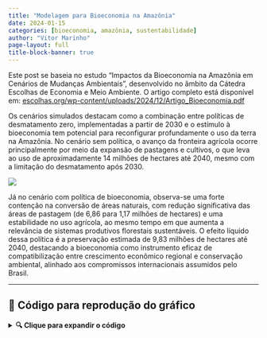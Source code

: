 ```yaml
---
title: "Modelagem para Bioeconomia na Amazônia"
date: 2024-01-15
categories: [bioeconomia, amazônia, sustentabilidade]
author: "Vitor Marinho"
page-layout: full
title-block-banner: true
---
```


Este post se baseia no estudo “Impactos da Bioeconomia na Amazônia em Cenários de Mudanças Ambientais”, desenvolvido no âmbito da Cátedra Escolhas de Economia e Meio Ambiente. O artigo completo está disponível em: [escolhas.org/wp-content/uploads/2024/12/Artigo_Bioeconomia.pdf](Artigo%20Bioeconomia)

Os cenários simulados destacam como a combinação entre políticas de desmatamento zero, implementadas a partir de 2030 e o estímulo à bioeconomia tem potencial para reconfigurar profundamente o uso da terra na Amazônia. No cenário sem política, o avanço da fronteira agrícola ocorre principalmente por meio da expansão de pastagens e cultivos, o que leva ao uso de aproximadamente 14 milhões de hectares até 2040, mesmo com a limitação do desmatamento após 2030.

![](/posts/images/uso_terra.png)

Já no cenário com política de bioeconomia, observa-se uma forte contenção na conversão de áreas naturais, com redução significativa das áreas de pastagem (de 6,86 para 1,17 milhões de hectares) e uma estabilidade no uso agrícola, ao mesmo tempo em que aumenta a relevância de sistemas produtivos florestais sustentáveis. O efeito líquido dessa política é a preservação estimada de 9,83 milhões de hectares até 2040, destacando a bioeconomia como instrumento eficaz de compatibilização entre crescimento econômico regional e conservação ambiental, alinhado aos compromissos internacionais assumidos pelo Brasil.

------------------------------------------------------------------------

## 📜 Código para reprodução do gráfico

<details>

<summary><strong>🔍 Clique para expandir o código</strong></summary>

``` python
import matplotlib.pyplot as plt
import pandas as pd

# Dados para o cenário Sem Política
data_b = {
    "Year": [2025, 2030, 2035, 2040],
    "Cultivo": [0.73, 2.16, 3.88, 5.83],
    "Pastagem": [1.33, 2.83, 4.69, 6.86],
    "Floresta Plantada": [0.28, 0.72, 1.27, 1.91]
}

# Dados para o cenário Com Política de Bioeconomia
data_p = {
    "Year": [2025, 2030, 2035, 2040],
    "Cultivo": [0.60, 1.50, 2.23, 2.87],
    "Pastagem": [1.23, 1.73, 1.59, 1.17],
    "Floresta": [0.29, 0.47, 0.46, 0.45]
}

df_area_chart_b = pd.DataFrame(data_b).set_index('Year')
df_area_chart_p = pd.DataFrame(data_p).set_index('Year')

cores_personalizadas = ["#D72000", "#f7ce46", "#1BB6AF"]

def annotate_values(ax, df):
    for year in [2025, 2040]:
        year_values = df.loc[year]
        cumulative_height = 0
        for col in df.columns:
            val = year_values[col]
            cumulative_height += val
            y_pos = cumulative_height - val / 2
            ax.text(year, y_pos, f'{val:.2f}', ha='center', va='center', fontsize=10)

fig, axes = plt.subplots(1, 2, figsize=(15, 6))
df_area_chart_b.plot.area(ax=axes[0], stacked=True, alpha=0.8, color=cores_personalizadas)
annotate_values(axes[0], df_area_chart_b)
axes[0].set_title('Uso da Terra - Sem Política (A)')
axes[0].set_ylabel('Milhões de hectares')
axes[0].set_xlabel('Ano')
axes[0].grid(True, linestyle="--")

df_area_chart_p.plot.area(ax=axes[1], stacked=True, alpha=0.8, color=cores_personalizadas)
annotate_values(axes[1], df_area_chart_p)
axes[1].set_title('Uso da Terra - Com Política de Bioeconomia (B)')
axes[1].set_ylabel('Milhões de hectares')
axes[1].set_xlabel('Ano')
axes[1].grid(True, linestyle="--")

plt.tight_layout()
plt.savefig('uso_terra.png', dpi=300, transparent=True)
plt.savefig('uso_terra.svg', format='svg', dpi=300)
plt.show()
</details>
```

